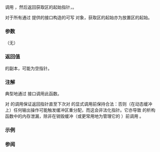 {{cpp/io/strstreambuf/title|str}}
{{cpp/io/strstreambuf/navbar}}
{{ddcl|deprecated=c++98|removed=c++26|
char* str();
}}

调用 {{lc|freeze()}}，然后返回获取区的起始指针，{{lc|std::streambuf::eback()}}。

对于所有通过 {{lc|std::strstream}} 提供的接口构造的可写 {{tt|std::strstreambuf}} 对象，获取区的起始亦为放置区的起始。

===参数===
（无）

===返回值===
{{lc|eback()}} 的副本，可能为空指针。

===注解===
典型地通过 {{lc|std::strstream}} 接口调用此函数。

对 {{lc|freeze()}} 的调用保证返回指针直至下次对 {{box|{{lc|freeze}}{{c/core|(false)}}}} 的显式调用前保持合法：否则（在动态缓冲上）任何输出操作可能触发缓冲区重分配，而这会非法化指针。它亦导致 {{tt|std::strstreambuf}} 的析构函数中的内存泄漏，除非在销毁缓冲（或更常用地为管理它的 {{c|std::strstream}}）前调用 {{c|freeze(false)}}。

===示例===
{{example
|code=
#include &lt;iostream&gt;
#include &lt;strstream&gt;

int main()
{
    std::strstream dyn; // 动态分配的读/写缓冲区
    dyn &lt;&lt; "Test: " &lt;&lt; 1.23 &lt;&lt; std::ends;
    std::strstreambuf* buf = dyn.rdbuf();
    std::cout &lt;&lt; "R/W buffer holds [" &lt;&lt; buf-&gt;str() // 或 dyn.str()
              &lt;&lt; "]\n";
    dyn.freeze(false); // 在动态 strstream 上调用 .str() 后

    char arr[10];
    std::ostrstream user(arr, 10); // fixed-size write-only buffer
    buf = user.rdbuf();
    user &lt;&lt; 1.23 &lt;&lt; std::ends;
    std::cout &lt;&lt; "Write-only buffer holds [" &lt;&lt; buf-&gt;str() // 或 user.str()
              &lt;&lt; "]\n";

    std::istrstream lit("1 2 3"); // 固定大小只读缓冲区
    buf = lit.rdbuf();
    std::cout &lt;&lt; "Read-only buffer holds [" &lt;&lt; buf-&gt;str() // 或 lit.str()
              &lt;&lt; "\"\n";
}
|output=
R/W buffer holds [Test: 1.23]
Write-only buffer holds [1.23]
Read-only buffer holds [1 2 31 2 3]
}}

===参阅===
{{dsc begin}}
{{dsc inc|cpp/io/strstream/dsc str|strstream}}
{{dsc inc|cpp/io/strstream/dsc str|ostrstream}}
{{dsc inc|cpp/io/strstream/dsc str|istrstream}}
{{dsc end}}

{{langlinks|de|en|es|fr|it|ja|pt|ru}}